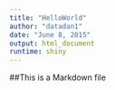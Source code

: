 ```yaml
---
title: "HelloWorld"
author: "datadan1"
date: "June 8, 2015"
output: html_document
runtime: shiny
---
```


##This is a Markdown file


